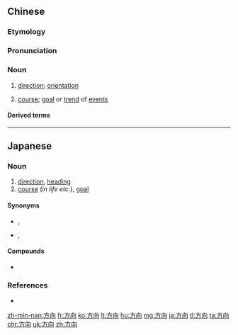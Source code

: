 ==Chinese==
{{zh-forms}}

===Etymology===
{{zh-compound|方|向|place, region, direction|toward, direction}}

===Pronunciation===
{{zh-pron
|m=fāngxiàng,tl=y|ma=y
|c=fong1 hoeng3
|h=pfs=fông-hiong
|mn=hong-hiòng
|cat=n
}}

===Noun===
{{zh-noun}}

# [[direction]]; [[orientation]]
#: {{zh-x|你 要 朝 那 個 方向 走。|You need to go in that '''direction.'''}}
#: {{zh-x|她 朝 哪 個 方向 去 了？|Which '''way''' did she go?}}
# {{lb|zh|figuratively|by extension}} [[course]]; [[goal]] or [[trend]] of [[event]]s
#: {{zh-x|這 一 樣 車 向 我們 展示 了 未來 汽車 的 發展 方向。|This concept shows us the '''direction''' of future car development.}}

====Derived terms====
{{zh-der|方向舵|方向感|方向盤}}

{{zh-cat|Beginning}}

----

==Japanese==
{{ja-kanjitab|ほう|こう|yomi=on}}

===Noun===
{{ja-noun|ほうこう}}
# [[direction]], [[heading]]
# [[course]] (''in life etc.''), [[goal]]

====Synonyms====
* {{sense|direction}} {{ja-r|方角|ほうがく}}, {{ja-r|方|ほう}}
* {{sense|course}} {{ja-r|方針|ほうしん}}, {{ja-r|目当て|めあて}}

====Compounds====
* {{ja-r|方向音痴|ほうこうおんち}}

===References===
* {{R:Shogakukan}}

[[zh-min-nan:方向]]
[[fr:方向]]
[[ko:方向]]
[[lt:方向]]
[[hu:方向]]
[[mg:方向]]
[[ja:方向]]
[[tl:方向]]
[[ta:方向]]
[[chr:方向]]
[[uk:方向]]
[[zh:方向]]